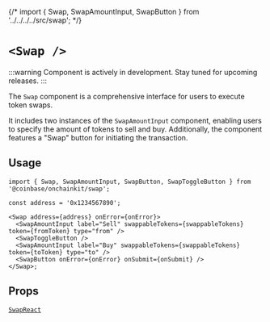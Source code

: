 {/* import { Swap, SwapAmountInput, SwapButton } from '../../../../src/swap'; */}

# `<Swap />`

:::warning
Component is actively in development. Stay tuned for upcoming releases.
:::

The `Swap` component is a comprehensive interface for users to execute token swaps.

It includes two instances of the `SwapAmountInput` component, enabling users to specify
the amount of tokens to sell and buy. Additionally, the component features a "Swap" button
for initiating the transaction.

## Usage

```tsx [code]
import { Swap, SwapAmountInput, SwapButton, SwapToggleButton } from '@coinbase/onchainkit/swap';

const address = '0x1234567890';

<Swap address={address} onError={onError}>
  <SwapAmountInput label="Sell" swappableTokens={swappableTokens} token={fromToken} type="from" />
  <SwapToggleButton />
  <SwapAmountInput label="Buy" swappableTokens={swappableTokens} token={toToken} type="to" />
  <SwapButton onError={onError} onSubmit={onSubmit} />
</Swap>;
```

<App>
  <SwapComponents />
</App>

## Props

[`SwapReact`](/swap/types#swapreact)
